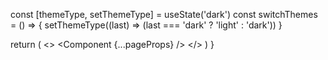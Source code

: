 

  const [themeType, setThemeType] = useState('dark')
  const switchThemes = () => {
    setThemeType((last) => (last === 'dark' ? 'light' : 'dark'))
  }
  
  return (
    <>
      <Component {...pageProps} />
    </>
  )
}
